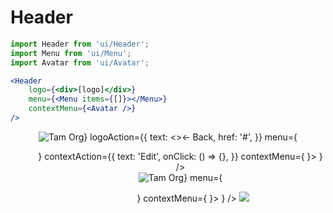 
<Meta
	title="Layout/Header"
	component={Header}
/>

# Header

```jsx
import Header from 'ui/Header';
import Menu from 'ui/Menu';
import Avatar from 'ui/Avatar';

<Header
	logo={<div>[logo]</div>}
	menu={<Menu items={[]}></Menu>}
	contextMenu={<Avatar />}
/>
```

<Canvas>
	<Story name="Header">
		<FakeNextRouter defaultPath="/trips">
			<Header
				logo={<a href="#"><img src="https://tripmapper.ams3.digitaloceanspaces.com/1660831798130_example.svg" alt="Tam Org" style={{maxHeight:28,width:113}} /></a>}
				logoAction={{
					text: <>&larr; Back</>,
					href: '#',
				}}
				menu={
					<Menu
						items={[
							{ name: 'Trips', uri: '/trips' },
							{ name: 'Templates', uri: '/templates' },
							{ name: 'Clients', uri: '/clients' },
							{ name: 'Suppliers', uri: '/suppliers' },
						]}
					/>
				}
				contextAction={{
					text: 'Edit',
					onClick: () => {},
				}}
				contextMenu={
					<ContextMenu menu={
						<>
							<ContextItemButton text="Hello" />
						</>
					}>
						<Avatar El="button" />
					</ContextMenu>
				}
			/>
			<Header
				pullUp
				logo={<a href="#"><img src="https://tripmapper.ams3.digitaloceanspaces.com/1660831798130_example.svg" alt="Tam Org" style={{maxHeight:28,width:113}} /></a>}
				menu={
					<Menu
						items={[
							{ name: 'Trips', uri: '/trips' },
							{ name: 'Templates', uri: '/templates' },
							{ name: 'Clients', uri: '/clients' },
							{ name: 'Suppliers', uri: '/suppliers' },
						]}
					/>
				}
				contextMenu={
					<ContextMenu menu={
						<>
							<ContextItemButton text="Hello" />
						</>
					}>
						<Avatar El="button" />
					</ContextMenu>
				}
			/>
			<Image src="https://source.unsplash.com/700x300?nature" width={700} height={300} />
		</FakeNextRouter>
	</Story>
</Canvas>

<ArgsTable of={Header} />

```ts
export interface HeaderActionProps {
	text: string;
	href?: string;
	onClick?: MouseEventHandler<HTMLButtonElement>;
}
```
